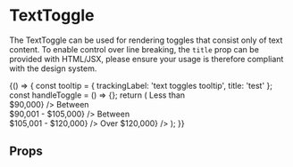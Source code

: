 
<Meta title="Components/ButtonGroup/ToggleButtons/Text" component={TextToggle} />

# TextToggle

The TextToggle can be used for rendering toggles that consist only of text content. To enable control over line breaking,
the `title` prop can be provided with HTML/JSX, please ensure your usage is therefore compliant with the design system.

<Preview>
  <Story name="text toggles">
    {() => {
      const tooltip = {
        trackingLabel: 'text toggles tooltip',
        title: 'test'
      };
      const handleToggle = () => {};
      return (
        <Container>
          <ToggleGroup label="Square toggles" name="toggleGroupA" tooltip={tooltip} handleToggle={handleToggle} contentWidth="16rem" contentHeight="4rem">
            <TextToggle value="1" trackingLabel="one" id="one" title={<span>Less than <br />$90,000</span>} />
            <TextToggle value="2" trackingLabel="two" id="two" title={<span>Between <br /> $90,001 - $105,000</span>} />
            <TextToggle value="3" trackingLabel="three" id="three" title={<span>Between <br /> $105,001 - $120,000</span>} />
            <TextToggle value="4" trackingLabel="four" id="four" title={<span>Over $120,000</span>} />
          </ToggleGroup>
        </Container>
      );
    }}
  </Story>
</Preview>

## Props
<Props of={TextToggle} />
